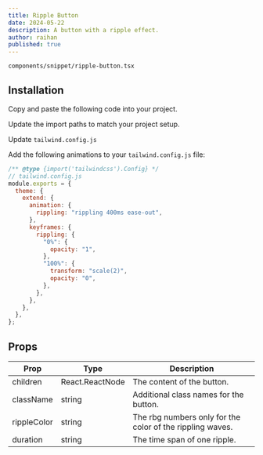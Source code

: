 ```yaml
---
title: Ripple Button
date: 2024-05-22
description: A button with a ripple effect.
author: raihan
published: true
---
```


<ComponentPreview name="ripple-button-demo" />


```text
components/snippet/ripple-button.tsx
```
## Installation

<Steps>

<Step>Copy and paste the following code into your project.</Step>

<ComponentSource name="ripple-button" />

<Step>Update the import paths to match your project setup.</Step>

<Step>Update `tailwind.config.js`</Step>

Add the following animations to your `tailwind.config.js` file:

```js title="tailwind.config.js" {5-20}
/** @type {import('tailwindcss').Config} */
// tailwind.config.js
module.exports = {
  theme: {
    extend: {
      animation: {
        rippling: "rippling 400ms ease-out",
      },
      keyframes: {
        rippling: {
          "0%": {
            opacity: "1",
          },
          "100%": {
            transform: "scale(2)",
            opacity: "0",
          },
        },
      },
    },
  },
};
```

</Steps>



## Props

| Prop        | Type            | Description                                               |
| ----------- | --------------- | --------------------------------------------------------- |
| children    | React.ReactNode | The content of the button.                                |
| className   | string          | Additional class names for the button.                    |
| rippleColor | string          | The rbg numbers only for the color of the rippling waves. |
| duration    | string          | The time span of one ripple.                              |

<ComponentSource name="ripple-button" />



